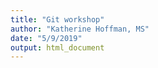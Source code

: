 ```yaml
---
title: "Git workshop"
author: "Katherine Hoffman, MS"
date: "5/9/2019"
output: html_document
---
```

